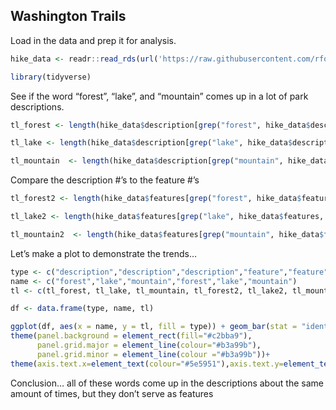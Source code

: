 ## Washington Trails

Load in the data and prep it for analysis.  
```r
hike_data <- readr::read_rds(url('https://raw.githubusercontent.com/rfordatascience/tidytuesday/master/data/2020/2020-11-24/hike_data.rds'))

library(tidyverse)
```


See if the word "forest", "lake", and "mountain" comes up in a lot of park descriptions.  
```r

tl_forest <- length(hike_data$description[grep("forest", hike_data$description, ignore.case = TRUE)])

tl_lake <- length(hike_data$description[grep("lake", hike_data$description, ignore.case = TRUE)])

tl_mountain  <- length(hike_data$description[grep("mountain", hike_data$description, ignore.case = TRUE)])

```

Compare the description #'s to the feature #'s
```r

tl_forest2 <- length(hike_data$features[grep("forest", hike_data$features, ignore.case = TRUE)])

tl_lake2 <- length(hike_data$features[grep("lake", hike_data$features, ignore.case = TRUE)])

tl_mountain2  <- length(hike_data$features[grep("mountain", hike_data$features, ignore.case = TRUE)])

```

Let's make a plot to demonstrate the trends...
```r
type <- c("description","description","description","feature","feature","feature")
name <- c("forest","lake","mountain","forest","lake","mountain")
tl <- c(tl_forest, tl_lake, tl_mountain, tl_forest2, tl_lake2, tl_mountain2)

df <- data.frame(type, name, tl)

ggplot(df, aes(x = name, y = tl, fill = type)) + geom_bar(stat = "identity", position=position_dodge())+ xlab("Key Word") + ylab ("Total Count of Trails") + ggtitle("Mentions of Keywords in Description vs. Feature List") +theme_bw() + scale_fill_manual(values = c("#317844", "#70a17d")) +
theme(panel.background = element_rect(fill="#c2bba9"), 
      panel.grid.major = element_line(colour="#b3a99b"),
      panel.grid.minor = element_line(colour ="#b3a99b"))+
theme(axis.text.x=element_text(colour="#5e5951"),axis.text.y=element_text(colour="#5e5951"),axis.title.x = element_text(colour = "#5e5951"),axis.title.y = element_text(colour = "#5e5951"), plot.title = element_text(face = "bold", color = "#5e5951"))

```
Conclusion...  all of these words come up in the descriptions about the same amount of times, but they don't serve as features